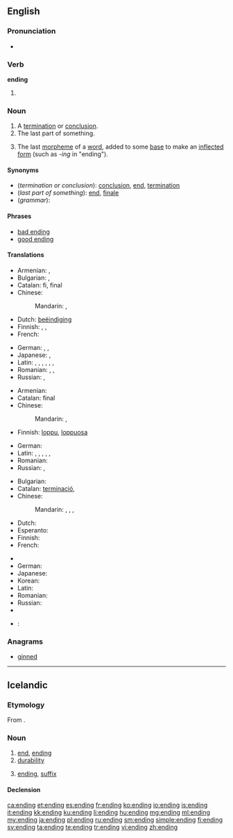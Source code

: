 ==English==

===Pronunciation===
* {{rhymes|ɛndɪŋ}}

===Verb===
'''ending'''

# {{present participle of|[[end#Verb|end]]}}

===Noun===
{{en-noun}}

# A [[termination]] or [[conclusion]].
# The last part of something.
# {{grammar}} The last [[morpheme]] of a [[word]], added to some [[base]] to make an [[inflected]] [[form]] (such as ''-ing'' in "ending").

====Synonyms====
* (''termination or conclusion''): [[conclusion]], [[end]], [[termination]]
* (''last part of something''): [[end]], [[finale]]
* (''grammar''):

====Phrases====
* [[bad ending]]
* [[good ending]]

====Translations====

{{trans-top|termination or conclusion}}
* Armenian: {{t-|hy|ավարտ|tr=avart}},  {{t-|hy|վախճան|tr=vaxč̣an}}
* Bulgarian: {{t+|bg|край|m|sc=Cyrl}}, {{t+|bg|завършване|n|sc=Cyrl}}
* Catalan: fi, final
* Chinese:
*: Mandarin: {{t|cmn|結束|sc=Hani}}, {{t|cmn|结束|tr=jiéshù|sc=Hani}}
* Dutch: [[beëindiging]] {{f}}
* Finnish: {{t+|fi|loppu}}, {{t-|fi|loppuminen}}, {{t+|fi|päätös}}
* French: {{t+|fr|fin|f}}
{{trans-mid}}
* German: {{t+|de|Ende|n}}, {{t+|de|Ablauf|m}}, {{t|de|Beendigung|f}}
* Japanese: {{t|ja|終わり|tr=おわり, owari|sc=Jpan}}, {{t|ja|結末|tr=けつまつ, ketsumatsu|sc=Jpan}}
* Latin: {{t-|la|exitus|n}}, {{t+|la|finis|m|f}}, {{t-|la|exitus|m}}, {{t+|la|terminus|m}}, {{t-|la|extremum|n}}, {{t-|la|peractio|f}}, {{t-|la|extremus|m}}
* Romanian: {{t-|ro|sfârșit|n}}, {{t-|ro|încheiere|f}}, {{t-|ro|final|n}}
* Russian: {{t|ru|завершение|n|tr=zaveršénije|sc=Cyrl}}, {{t|ru|окончание|n|tr=okončánije|sc=Cyrl}}
{{trans-bottom}}

{{trans-top|last part of something}}
* Armenian: {{t-|hy|վերջ|tr=verǰ}}
* Catalan: final
* Chinese:
*: Mandarin: {{t|cmn|結局|sc=Hani}}, {{t|cmn|结局|tr=jiéjú|sc=Hani}}
* Finnish: [[loppu]], [[loppuosa]]
{{trans-mid}}
* German: {{t+|de|Ende|n}}
* Latin: {{t+|la|finis|m|f}}, {{t+|la|terminus|m}}, {{t-|la|extremus|m}}, {{t-|la|exitus|m}}, {{t-|la|extremum|n}}, {{t-|la|peractio|f}}
* Romanian: {{t-|ro|sfârșit}}
* Russian: {{t|ru|окончание|n|tr=okončánije|sc=Cyrl}}, {{t|ru|конец|m|tr=konéc|sc=Cyrl}}
{{trans-bottom}}

{{trans-top|grammar: last morpheme of a word}}
* Bulgarian: {{t+|bg|окончание|n|sc=Cyrl}}
* Catalan: [[terminació]], {{f}}
* Chinese:
*: Mandarin: {{t|cmn|詞尾|sc=Hani}}, {{t|cmn|词尾|tr=cíwěi|sc=Hani}}, {{t|cmn|語尾|sc=Hani}}, {{t|cmn|语尾|tr=yǔwěi|sc=Hani}}
* Dutch: {{t+|nl|uitgang|m}}
* Esperanto: {{t-|eo|finaĵo}}
* Finnish: {{t+|fi|pääte}}
* French: {{t+|fr|terminaison|f}}
{{trans-mid}}
* {{trreq|Georgian}}
* German: {{t+|de|Endung|f}}
* Japanese: {{t|ja|語尾|tr=ごび, gobi|sc=Jpan}}
* Korean: {{t+|ko|어미|tr=eomi}}
* Latin: {{t-|la|exitus|m}}
* Romanian: {{t-|ro|terminație|f}}
* Russian: {{t|ru|окончание|n|tr=okončánije|sc=Cyrl}}
* {{trreq|Turkish}}
{{trans-bottom}}

{{checktrans-top}}
* {{ttbc|ka}}: {{t-|ka|დასასრული|tr=dasasruli}}
{{trans-mid}}
{{trans-bottom}}

===Anagrams===
* [[ginned#English|ginned]]

----

==Icelandic==

===Etymology===
From {{suffix|enda|ing|t1=to end|lang=is}}.

===Noun===
{{is-noun|f|endingar|endingar}}

# [[end]], [[ending#English|ending]]
# [[durability]]
# {{grammar|lang=is}} [[ending#English|ending]], [[suffix]]

====Declension====
{{is-decl-noun-f-s1|end|i|ng|u=u}}

[[ca:ending]]
[[et:ending]]
[[es:ending]]
[[fr:ending]]
[[ko:ending]]
[[io:ending]]
[[is:ending]]
[[it:ending]]
[[kk:ending]]
[[ku:ending]]
[[li:ending]]
[[hu:ending]]
[[mg:ending]]
[[ml:ending]]
[[my:ending]]
[[ja:ending]]
[[pl:ending]]
[[ru:ending]]
[[sm:ending]]
[[simple:ending]]
[[fi:ending]]
[[sv:ending]]
[[ta:ending]]
[[te:ending]]
[[tr:ending]]
[[vi:ending]]
[[zh:ending]]